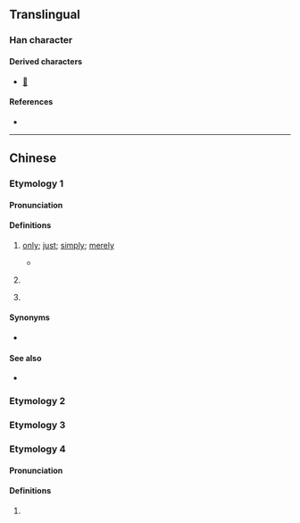 {{character info}}
==Translingual==

===Han character===
{{Han char|rn=30|rad=口|as=09|sn=12|four=|canj=RJKA|ids=⿰口者}}

====Derived characters====
* [[𣾻]]

====References====
* {{Han ref|kx=0201.121|hdz=10636.041|uh=556B|ud=21867}}

----

==Chinese==

===Etymology 1===
{{zh-forms|alt=嗻,姐}}

====Pronunciation====
{{zh-pron
|m=zē
|c=ze1
|cat=part
}}

====Definitions====
{{zh-hanzi}}

# {{lb|zh|Cantonese}} {{non-gloss definition|sentence final particle:}} [[only]]; [[just]]; [[simply]]; [[merely]]
#* {{zh-x|你 冇 女朋友？梗係 唔 信 啦！……或者 有。你 唔 知 啫。|You don't have a girlfriend? Of course I don't believe you! ... Maybe you do have one, but you '''just''' don't know it.|C|ref={{lw|zh|陳慧嫻}}, {{lw|zh|紅茶館_(歌曲)|紅茶館}}}}
# {{lb|zh|Cantonese}} {{non-gloss definition|Used to form critical questions.}}
#: {{zh-x|你 琴日 去 咗 邊 啫？|Where exactly did you go yesterday?|C}}
#: {{zh-x|你 想 點 啫？|What do you want?|C}}
# {{lb|zh|Cantonese}} {{rfdef|zh}}
#: {{zh-x|好彩 冇事 啫。|At least nothing happened.|C}}

====Synonyms====
* {{sense|only}} {{qualifier|Mandarin}} {{zh-l|而已}}

====See also====
*{{zh-l|唧}}

===Etymology 2===
{{zh-see|脧|v}}

===Etymology 3===
{{zh-see|嗜|v}}

===Etymology 4===
{{zh-forms}}

====Pronunciation====
{{zh-pron
|m=zhě,zé
|c=ze1
|cat=
}}

====Definitions====
{{zh-hanzi}}

# {{zh-only used in|啫喱/啫哩|jelly}}